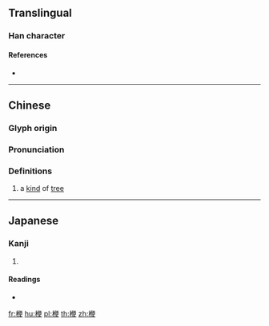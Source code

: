 {{character info/new}}
==Translingual==

===Han character===
{{Han char|rn=75|rad=木|as=09|sn=13|four=41946|canj=DOMK|ids=⿰木便}}

====References====
* {{Han ref|kx=0540.240|dkj=15165|dj=0928.090|hdz=21251.090|uh=6969|ud=26985|bh=DDE1|bd=56801}}

----

==Chinese==
{{zh-forms}}

===Glyph origin===
{{Han etym}}

===Pronunciation===
{{zh-pron
|m=pián
|c=pin4
|mc=y
|oc=y
|ma=
|cat=n
}}

===Definitions===
{{zh-hanzi}}

# {{lb|zh|archaic}} a [[kind]] of [[tree]]

----

==Japanese==

===Kanji===
{{ja-kanji|grade=|rs=木09}}

# {{defn|lang=ja|sort=木09}}

====Readings====
* {{ja-readings|on=[[へん]] (hen), [[べん]] (ben)|kun=}}

[[fr:楩]]
[[hu:楩]]
[[pl:楩]]
[[th:楩]]
[[zh:楩]]